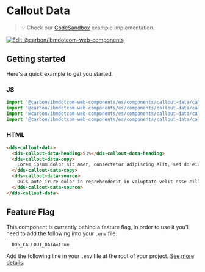 
# Callout Data

> 💡 Check our
> [CodeSandbox](https://githubbox.com/carbon-design-system/carbon-for-ibm-dotcom/tree/master/packages/web-components/examples/codesandbox/components/callout-data)
> example implementation.

[![Edit @carbon/ibmdotcom-web-components](https://codesandbox.io/static/img/play-codesandbox.svg)](https://githubbox.com/carbon-design-system/carbon-for-ibm-dotcom/tree/master/packages/web-components/examples/codesandbox/components/callout-data)

## Getting started

Here's a quick example to get you started.

### JS

```javascript
import '@carbon/ibmdotcom-web-components/es/components/callout-data/callout-data.js';
import '@carbon/ibmdotcom-web-components/es/components/callout-data/callout-data-copy.js';
import '@carbon/ibmdotcom-web-components/es/components/callout-data/callout-data-heading.js';
import '@carbon/ibmdotcom-web-components/es/components/callout-data/callout-data-source.js';
```

### HTML

```html
<dds-callout-data>
  <dds-callout-data-heading>51%</dds-callout-data-heading>
  <dds-callout-data-copy>
    Lorem ipsum dolor sit amet, consectetur adipiscing elit, sed do eiusmod tempor incididunt ut labore et dolore magna aliqua. Ut enim ad minim veniam.
  </dds-callout-data-copy>
  <dds-callout-data-source>
    Duis aute irure dolor in reprehenderit in voluptate velit esse cillum dolore eu fugiat nulla pariatur.
  </dds-callout-data-source>
</dds-callout-data>
```

## Feature Flag

This component is currently behind a feature flag, in order to use it you'll need
to add the following into your `.env` file.

```
  DDS_CALLOUT_DATA=true
```

Add the following line in your `.env` file at the root of your project.
[See more details](https://github.com/carbon-design-system/carbon-for-ibm-dotcom/tree/master/packages/web-components/docs/feature-flags.md).

<Description markdown={contributing} />
